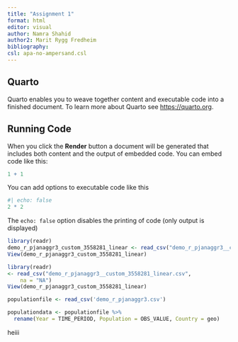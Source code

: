 ```yaml
---
title: "Assignment 1"
format: html
editor: visual
author: Namra Shahid
author2: Marit Rygg Fredheim
bibliography: 
csl: apa-no-ampersand.csl
---
```


## Quarto

Quarto enables you to weave together content and executable code into a finished document.
To learn more about Quarto see <https://quarto.org>.

## Running Code

When you click the **Render** button a document will be generated that includes both content and the output of embedded code.
You can embed code like this:

```r
1 + 1
```

You can add options to executable code like this

```r
#| echo: false
2 * 2
```

The `echo: false` option disables the printing of code (only output is displayed)

```r
library(readr)
demo_r_pjanaggr3_custom_3558281_linear <- read_csv("demo_r_pjanaggr3__custom_3558281_linear.csv")
View(demo_r_pjanaggr3_custom_3558281_linear)
```

```r
library(readr)
<- read_csv("demo_r_pjanaggr3__custom_3558281_linear.csv", 
    na = "NA")
View(demo_r_pjanaggr3_custom_3558281_linear)
```

```r
populationfile <- read_csv('demo_r_pjanaggr3.csv')
```

```r
populationdata <- populationfile %>%
  rename(Year = TIME_PERIOD, Population = OBS_VALUE, Country = geo)
```

heiii
